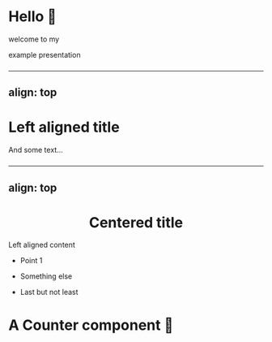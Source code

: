 # Hello 👋

welcome to my

example presentation

###

---
align: top
---


<Left>

# Left aligned title

And some text...

</Left>

###

---
align: top
---


<Center>

# Centered title

</Center>

<Left>

Left aligned content

- Point 1

- Something else

- Last but not least

</Left>

###


# A Counter component 🤯

<Counter />
